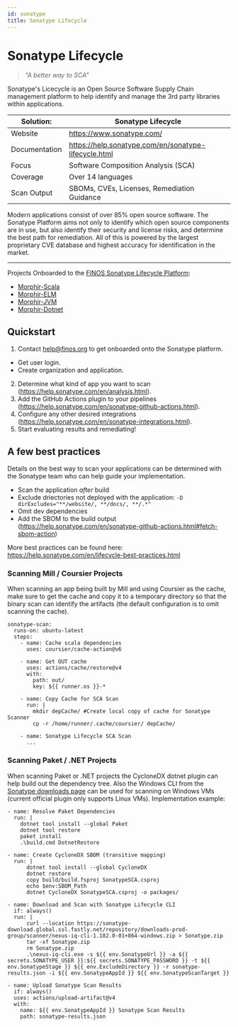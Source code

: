 ```yaml
---
id: sonatype
title: Sonatype Lifecycle
---
```


# Sonatype Lifecycle

> *"A better way to SCA"*

Sonatype's Licecycle is an Open Source Software Supply Chain management platform to help identify and manage the 3rd party libraries within applications. 


|Solution:|Sonatype Lifecycle|
|-|-|
|Website|https://www.sonatype.com/|
|Documentation|https://help.sonatype.com/en/sonatype-lifecycle.html|
|Focus| Software Composition Analysis (SCA)|
|Coverage|Over 14 languages|
|Scan Output|SBOMs, CVEs, Licenses, Remediation Guidance|

Modern applications consist of over 85% open source software. The Sonatype Platform aims not only to identify which open source components are in use, but also identify their security and license risks, and determine the best path for remediation. All of this is powered by the largest proprietary CVE database and highest accuracy for identification in the market.

***

Projects Onboarded to the [FINOS Sonatype Lifecycle Platform](https://finos.sonatype.app/):
- [Morphir-Scala](https://github.com/finos/morphir-scala)
- [Morphir-ELM](https://github.com/finos/morphir-elm)
- [Morphir-JVM](https://github.com/finos/morphir-jvm)
- [Morphir-Dotnet](https://github.com/finos/morphir-dotnet)

## Quickstart

1. Contact [help@finos.org](mailto:help@finos.org) to get onboarded onto the Sonatype platform.
  - Get user login.
  - Create organization and application.
<!-- FINOS owner will create users, create organization(s), and add new users to the appropriate role within the organization. -->
2. Determine what kind of app you want to scan (https://help.sonatype.com/en/analysis.html).
3. Add the GitHub Actions plugin to your pipelines (https://help.sonatype.com/en/sonatype-github-actions.html).
4. Configure any other desired integrations (https://help.sonatype.com/en/sonatype-integrations.html).
5. Start evaluating results and remediating!

## A few best practices

Details on the best way to scan your applications can be determined with the Sonatype team who can help guide your implementation. 

- Scan the application *after* build
- Exclude driectories not deployed with the application: `-D dirExcludes="**/website/, **/docs/, **/.*" `
- Omit dev dependencies
- Add the SBOM to the build output (https://help.sonatype.com/en/sonatype-github-actions.html#fetch-sbom-action)

More best practices can be found here: https://help.sonatype.com/en/lifecycle-best-practices.html

### Scanning Mill / Coursier Projects

When scanning an app being built by Mill and using Coursier as the cache, make sure to get the cache and copy it to a temporary directory so that the binary scan can identify the artifacts (the default configuration is to omit scanning the cache).

```
sonatype-scan:
  runs-on: ubuntu-latest
  steps:
    - name: Cache scala dependencies
      uses: coursier/cache-action@v6

    - name: Get OUT cache
      uses: actions/cache/restore@v4
      with:
        path: out/
        key: ${{ runner.os }}-*
        
    - name: Copy Cache for SCA Scan
      run: |
        mkdir depCache/ #Create local copy of cache for Sonatype Scanner
        cp -r /home/runner/.cache/coursier/ depCache/

    - name: Sonatype Lifecycle SCA Scan
      ...
```

### Scanning Paket / .NET Projects

When scanning Paket or .NET projects the CycloneDX dotnet plugin can help build out the dependency tree. Also the Windows CLI from the [Sonatype downloads page](https://help.sonatype.com/en/download-and-compatibility.html) can be used for scanning on Windows VMs (current official plugin only supports Linux VMs). Implementation example: 

```
- name: Resolve Paket Dependencies
  run: |
    dotnet tool install --global Paket
    dotnet tool restore
    paket install
    .\build.cmd DotnetRestore
    
- name: Create CycloneDX SBOM (transitive mapping)
  run: |
      dotnet tool install --global CycloneDX
      dotnet restore
      copy build/build.fsproj SonatypeSCA.csproj
      echo $env:SBOM_Path
      dotnet CycloneDX SonatypeSCA.csproj -o packages/

- name: Download and Scan with Sonatype Lifecycle CLI
  if: always()
  run: |
      curl --location https://sonatype-download.global.ssl.fastly.net/repository/downloads-prod-group/scanner/nexus-iq-cli-1.182.0-01+864-windows.zip > Sonatype.zip
      tar -xf Sonatype.zip
      rm Sonatype.zip
      .\nexus-iq-cli.exe -s ${{ env.SonatypeUrl }} -a ${{ secrets.SONATYPE_USER }}:${{ secrets.SONATYPE_PASSWORD }} -t ${{ env.SonatypeStage }} ${{ env.ExcludeDirectory }} -r sonatype-results.json -i ${{ env.SonatypeAppId }} ${{ env.SonatypeScanTarget }}

- name: Upload Sonatype Scan Results
  if: always()
  uses: actions/upload-artifact@v4
  with:
    name: ${{ env.SonatypeAppId }} Sonatype Scan Results 
    path: sonatype-results.json
```

